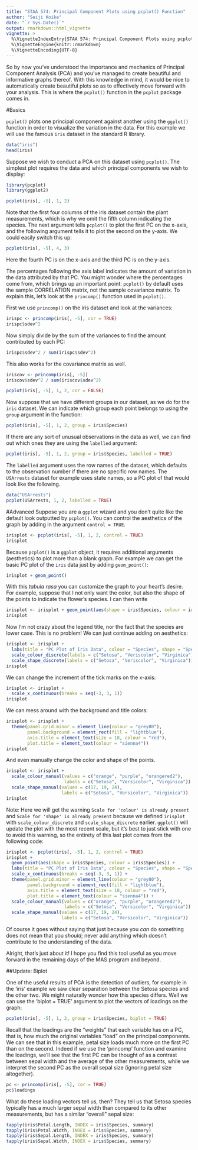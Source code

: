 ---
title: "STAA 574: Principal Component Plots using pcplot() Function"
author: "Seiji Koike"
date: "`r Sys.Date()`"
output: rmarkdown::html_vignette
vignette: >
  %\VignetteIndexEntry{STAA 574: Principal Component Plots using pcplot() Function}
  %\VignetteEngine{knitr::rmarkdown}
  %\VignetteEncoding{UTF-8}
---

So by now you've understood the importance and mechanics of Principal Component Analysis (PCA) and you've managed to create beautiful and informative graphs thereof. With this knowledge in mind, it would be nice to automatically create beautiful plots so as to effectively move forward with your analysis. This is where the `pcplot()` function in the `pcplot` package comes in. 

#Basics 

`pcplot()` plots one principal component against another using the `ggplot()` function in order to visualize the variation in the data. For this example we will use the famous `iris` dataset in the standard R library.

```{r fig.align = 'center', fig.height = 4, fig.width = 5}
data("iris")
head(iris)
```

Suppose we wish to conduct a PCA on this dataset using `pcplot()`. The simplest plot requires the data and which principal components we wish to display:

```{r fig.align = 'center', fig.height = 4, fig.width = 5}
library(pcplot)
library(ggplot2)

pcplot(iris[, -5], 1, 2)
```

Note that the first four columns of the iris dataset contain the plant measurements, which is why we omit the fifth column indicating the species. The next argument tells `pcplot()` to plot the first PC on the x-axis, and the following argument tells it to plot the second on the y-axis. We could easily switch this up:

```{r fig.align = 'center', fig.height = 4, fig.width = 5}
pcplot(iris[, -5], 4, 3)
```

Here the fourth PC is on the x-axis and the third PC is on the y-axis. 

The percentages following the axis label indicates the amount of variation in the data attributed by that PC. You might wonder where the percentages come from, which brings up an important point: `pcplot()` by default uses the sample CORRELATION matrix, not the sample covariance matrix. To explain this, let's look at the `princomp()` function used in `pcplot()`.

First we use `princomp()` on the iris dataset and look at the variances:

```{r fig.align = 'center', fig.height = 4, fig.width = 5}
irispc <- princomp(iris[, -5], cor = TRUE)
irispc$sdev^2
```

Now simply divide by the sum of the variances to find the amount contributed by each PC:

```{r fig.align = 'center', fig.height = 4, fig.width = 5}
irispc$sdev^2 / sum(irispc$sdev^2)
```

This also works for the covariance matrix as well.

```{r fig.align = 'center', fig.height = 4, fig.width = 5}
iriscov <- princomp(iris[, -5])
iriscov$sdev^2 / sum(iriscov$sdev^2)
```

```{r fig.align = 'center', fig.height = 4, fig.width = 5}
pcplot(iris[, -5], 1, 2, cor = FALSE)
```

Now suppose that we have different groups in our dataset, as we do for the `iris` dataset. We can indicate which group each point belongs to using the `group` argument in the function:

```{r fig.align = 'center', fig.height = 4, fig.width = 5}
pcplot(iris[, -5], 1, 2, group = iris$Species)
```

If there are any sort of unusual observations in the data as well, we can find out which ones they are using the `labelled` argument:

```{r fig.align = 'center', fig.height = 4, fig.width = 5}
pcplot(iris[, -5], 1, 2, group = iris$Species, labelled = TRUE)
```

The `labelled` argument uses the row names of the dataset, which defaults to the observation number if there are no specific row names. The `USArrests` dataset for example uses state names, so a PC plot of that would look like the following.

```{r fig.align = 'center', fig.height = 4, fig.width = 5}
data("USArrests")
pcplot(USArrests, 1, 2, labelled = TRUE)
```

#Advanced
Suppose you are a `ggplot` wizard and you don't quite like the default look outputted by `pcplot()`. You can control the aesthetics of the graph by adding in the argument `control = TRUE`.

```{r fig.align = 'center', fig.height = 4, fig.width = 5}
irisplot <- pcplot(iris[, -5], 1, 2, control = TRUE)
irisplot
```

Because `pcplot()` is a `ggplot` object, it requires additional arguments (aesthetics) to plot more than a blank graph. For example we can get the basic PC plot of the `iris` data just by adding `geom_point()`:

```{r fig.align = 'center', fig.height = 4, fig.width = 5}
irisplot + geom_point()
```

With this *tabula rasa* you can customize the graph to your heart's desire. For example, suppose that I not only want the color, but also the shape of the points to indicate the flower's species. I can then write

```{r fig.align = 'center', fig.height = 4, fig.width = 5}
irisplot <- irisplot + geom_point(aes(shape = iris$Species, colour = iris$Species))
irisplot
```

Now I'm not crazy about the legend title, nor the fact that the species are lower case. This is no problem! We can just continue adding on aesthetics:

```{r fig.align = 'center', fig.height = 4, fig.width = 5}
irisplot <- irisplot + 
  labs(title = "PC Plot of Iris Data", colour = "Species", shape = "Species") + 
  scale_colour_discrete(labels = c("Setosa", "Veriscolor", "Virginica")) + 
  scale_shape_discrete(labels = c("Setosa", "Veriscolor", "Virginica"))
irisplot
```

We can change the increment of the tick marks on the x-axis:

```{r fig.align = 'center', fig.height = 4, fig.width = 5}
irisplot <- irisplot +
  scale_x_continuous(breaks = seq(-3, 3, 1))
irisplot
```

We can mess around with the background and title colors:

```{r fig.align = 'center', fig.height = 4, fig.width = 5}
irisplot <- irisplot + 
  theme(panel.grid.minor = element_line(colour = "grey80"),
        panel.background = element_rect(fill = "lightblue"),
        axis.title = element_text(size = 18, colour = "red"),
        plot.title = element_text(colour = "sienna4"))
irisplot
```

And even manually change the color and shape of the points.  

```{r fig.align = 'center', fig.height = 4, fig.width = 5}
irisplot <- irisplot +
  scale_colour_manual(values = c("orange", "purple", "orangered2"),
                      labels = c("Setosa", "Versicolor", "Virginica")) + 
  scale_shape_manual(values = c(17, 19, 24),
                     labels = c("Setosa", "Versicolor", "Virginica"))
irisplot
```

Note: Here we will get the warning `Scale for 'colour' is already present` and `Scale for 'shape' is already present` because we defined `irisplot` with `scale_colour_discrete` and `scale_shape_discrete` earlier. `ggplot()` will update the plot with the most recent scale, but it's best to just stick with one to avoid this warning, so the entirety of this last plot comes from the following code:

```{r eval = FALSE}
irisplot <- pcplot(iris[, -5], 1, 2, control = TRUE)
irisplot + 
  geom_point(aes(shape = iris$Species, colour = iris$Species)) + 
  labs(title = "PC Plot of Iris Data", colour = "Species", shape = "Species") + 
  scale_x_continuous(breaks = seq(-3, 3, 1)) + 
  theme(panel.grid.minor = element_line(colour = "grey80"),
        panel.background = element_rect(fill = "lightblue"),
        axis.title = element_text(size = 18, colour = "red"),
        plot.title = element_text(colour = "sienna4")) + 
  scale_colour_manual(values = c("orange", "purple", "orangered2"),
                      labels = c("Setosa", "Versicolor", "Virginica")) + 
  scale_shape_manual(values = c(17, 19, 24),
                     labels = c("Setosa", "Versicolor", "Virginica"))
```

Of course it goes without saying that just because you *can* do something does not mean that you *should*; never add anything which doesn't contribute to the understanding of the data. 

Alright, that's just about it! I hope you find this tool useful as you move forward in the remaining days of the MAS program and beyond. 

##Update: Biplot

One of the useful results of PCA is the detection of outliers, for example in the 'iris' example we saw clear separation between the Setosa species and the other two. We might naturally wonder how this species differs. Well we can use the 'biplot = TRUE' argument to plot the vectors of loadings on the graph:

```{r fig.align = 'center', fig.height = 4, fig.width = 5}
pcplot(iris[, -5], 1, 2, group = iris$Species, biplot = TRUE)
```

Recall that the loadings are the "weights" that each variable has on a PC, that is, how much the original variables "load" on the principal components. We can see that in this example, petal size loads much more on the first PC than on the second. Indeed if we use the 'princomp' function and examine the loadings, we'll see that the first PC can be thought of as a contrast between sepal width and the average of the other measurements, while we interpret the second PC as the overall sepal size (ignoring petal size altogether).  

```{r}
pc <- princomp(iris[, -5], cor = TRUE)
pc$loadings
```

What do these loading vectors tell us, then? They tell us that Setosa species typically has a much larger sepal width than compared to its other measurements, but has a similar "overall" sepal size: 

```{r}
tapply(iris$Petal.Length, INDEX = iris$Species, summary)
tapply(iris$Petal.Width, INDEX = iris$Species, summary)
tapply(iris$Sepal.Length, INDEX = iris$Species, summary)
tapply(iris$Sepal.Width, INDEX = iris$Species, summary)
```


